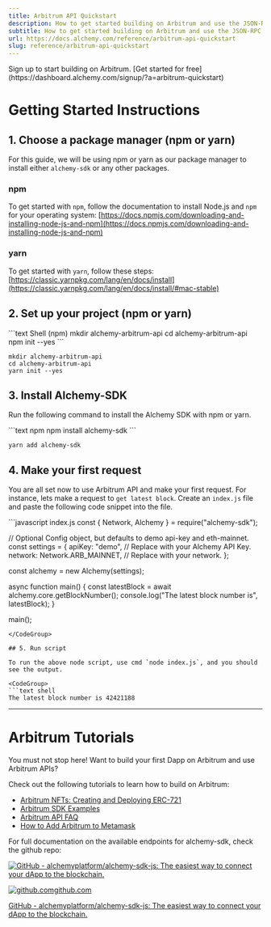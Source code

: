 ```yaml
---
title: Arbitrum API Quickstart
description: How to get started building on Arbitrum and use the JSON-RPC API
subtitle: How to get started building on Arbitrum and use the JSON-RPC API
url: https://docs.alchemy.com/reference/arbitrum-api-quickstart
slug: reference/arbitrum-api-quickstart
---
```


<Tip title="Don’t have an API key?" icon="star">
  Sign up to start building on Arbitrum. [Get started for free](https://dashboard.alchemy.com/signup/?a=arbitrum-quickstart)
</Tip>

# Getting Started Instructions

## 1. Choose a package manager (npm or yarn)

For this guide, we will be using npm or yarn as our package manager to install either `alchemy-sdk` or any other packages.

### npm

To get started with `npm`, follow the documentation to install Node.js and `npm` for your operating system: [https://docs.npmjs.com/downloading-and-installing-node-js-and-npm](https://docs.npmjs.com/downloading-and-installing-node-js-and-npm)

### yarn

To get started with `yarn`, follow these steps: [https://classic.yarnpkg.com/lang/en/docs/install](https://classic.yarnpkg.com/lang/en/docs/install/#mac-stable)

## 2. Set up your project (npm or yarn)

<CodeGroup>
  ```text Shell (npm)
  mkdir alchemy-arbitrum-api
  cd alchemy-arbitrum-api
  npm init --yes
  ```

  ```text Shell (yarn)
  mkdir alchemy-arbitrum-api
  cd alchemy-arbitrum-api
  yarn init --yes
  ```
</CodeGroup>

## 3. Install Alchemy-SDK

Run the following command to install the Alchemy SDK with npm or yarn.

<CodeGroup>
  ```text npm
  npm install alchemy-sdk
  ```

  ```text yarn
  yarn add alchemy-sdk
  ```
</CodeGroup>

## 4. Make your first request

You are all set now to use Arbitrum API and make your first request. For instance, lets make a request to `get latest block`. Create an `index.js` file and paste the following code snippet into the file.

<CodeGroup>
  ```javascript index.js
  const { Network, Alchemy } = require("alchemy-sdk");

  // Optional Config object, but defaults to demo api-key and eth-mainnet.
  const settings = {
    apiKey: "demo", // Replace with your Alchemy API Key.
    network: Network.ARB_MAINNET, // Replace with your network.
  };

  const alchemy = new Alchemy(settings);

  async function main() {
    const latestBlock = await alchemy.core.getBlockNumber();
    console.log("The latest block number is", latestBlock);
  }

  main();
  ```
</CodeGroup>

## 5. Run script

To run the above node script, use cmd `node index.js`, and you should see the output.

<CodeGroup>
  ```text shell
  The latest block number is 42421188
  ```
</CodeGroup>

***

# Arbitrum Tutorials

You must not stop here! Want to build your first Dapp on Arbitrum and use Arbitrum APIs?

Check out the following tutorials to learn how to build on Arbitrum:

* [Arbitrum NFTs: Creating and Deploying ERC-721](/docs/arbitrum-nfts-creating-and-deploying-erc-721)
* [Arbitrum SDK Examples](/reference/arbitrum-sdk-examples)
* [Arbitrum API FAQ](/reference/arbitrum-api-faq)
* [How to Add Arbitrum to Metamask](/docs/how-to-add-arbitrum-to-metamask)

For full documentation on the available endpoints for alchemy-sdk, check the github repo:

[![GitHub - alchemyplatform/alchemy-sdk-js: The easiest way to connect your dApp to the blockchain.](alchemy-sdk-js.png)](https://github.com/alchemyplatform/alchemy-sdk-js)

[![github.com](favicon.ico)github.com](https://github.com/alchemyplatform/alchemy-sdk-js)

[GitHub - alchemyplatform/alchemy-sdk-js: The easiest way to connect your dApp to the blockchain.](https://github.com/alchemyplatform/alchemy-sdk-js)
